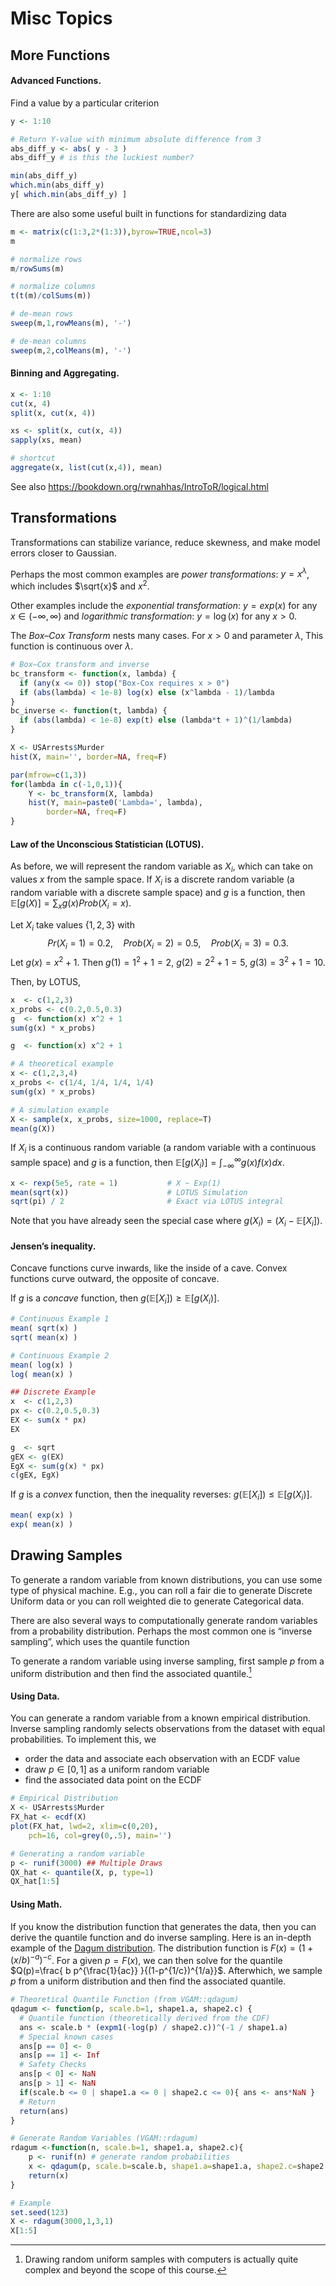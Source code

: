 # Misc Topics


## More Functions

#### **Advanced Functions**. {-}

Find a value by a particular criterion
```r
y <- 1:10

# Return Y-value with minimum absolute difference from 3
abs_diff_y <- abs( y - 3 ) 
abs_diff_y # is this the luckiest number?

min(abs_diff_y)
which.min(abs_diff_y)
y[ which.min(abs_diff_y) ]
```


There are also some useful built in functions for standardizing data
```r
m <- matrix(c(1:3,2*(1:3)),byrow=TRUE,ncol=3)
m

# normalize rows
m/rowSums(m)

# normalize columns
t(t(m)/colSums(m))

# de-mean rows
sweep(m,1,rowMeans(m), '-')

# de-mean columns
sweep(m,2,colMeans(m), '-')
```


#### **Binning and Aggregating**. {-}

```r
x <- 1:10
cut(x, 4)
split(x, cut(x, 4))
```

```r
xs <- split(x, cut(x, 4))
sapply(xs, mean)

# shortcut
aggregate(x, list(cut(x,4)), mean)
```

See also <https://bookdown.org/rwnahhas/IntroToR/logical.html>


## Transformations

Transformations can stabilize variance, reduce skewness, and make model errors closer to Gaussian.

Perhaps the most common examples are *power transformations*: $y= x^\lambda$, which includes $\sqrt{x}$ and $x^2$.

Other examples include the *exponential transformation*: $y=exp(x)$ for any $x\in (-\infty, \infty)$ and *logarithmic transformation*: $y=\log(x)$ for any $x>0$.

The *Box–Cox Transform* nests many cases. For $x>0$ and parameter $\lambda$,
\begin{eqnarray}
y=\begin{cases}
\dfrac{x^\lambda-1}{\lambda}, & \lambda\neq 0,\\
\log x, & \lambda=0.
\end{cases}
\end{eqnarray}
This function is continuous over $\lambda$.

```r
# Box–Cox transform and inverse
bc_transform <- function(x, lambda) {
  if (any(x <= 0)) stop("Box-Cox requires x > 0")
  if (abs(lambda) < 1e-8) log(x) else (x^lambda - 1)/lambda
}
bc_inverse <- function(t, lambda) {
  if (abs(lambda) < 1e-8) exp(t) else (lambda*t + 1)^(1/lambda)
}

X <- USArrests$Murder
hist(X, main='', border=NA, freq=F)

par(mfrow=c(1,3))
for(lambda in c(-1,0,1)){
    Y <- bc_transform(X, lambda)
    hist(Y, main=paste0('Lambda=', lambda),
        border=NA, freq=F)
}
```

#### **Law of the Unconscious Statistician (LOTUS)**. {-}

As before, we will represent the random variable as $X_{i}$, which can take on values $x$ from the sample space. If $X_{i}$ is a discrete random variable (a random variable with a discrete sample space) and $g$ is a function, then
$\mathbb E[g(X)] = \sum_x g(x)Prob(X_{i}=x)$.

:::{.callout-note icon=false collapse="true"}
Let $X_{i}$ take values $\{1,2,3\}$ with
$$
Pr(X_{i}=1)=0.2,\quad Prob(X_{i}=2)=0.5,\quad Prob(X_{i}=3)=0.3.
$$
Let $g(x)=x^2+1$. Then $g(1)=1^2+1=2$, $g(2)=2^2+1=5$, $g(3)=3^2+1=10$. 

Then, by LOTUS,
\begin{eqnarray}
\mathbb E[g(X_{i})]=\sum_x g(x)Prob(X_{i}=x)
&=& g(1)\cdot 0.2 + g(2)\cdot 0.5 + g(3)\cdot 0.3 \\
&=& 2 \cdot 0.2 + 5 \cdot 0.5 + 10 \cdot 0.3 \\
&=& 0.4 + 2.5 + 3 = 5.9.
\end{eqnarray}
```r
x  <- c(1,2,3)
x_probs <- c(0.2,0.5,0.3)
g  <- function(x) x^2 + 1
sum(g(x) * x_probs) 
```
:::

```r
g  <- function(x) x^2 + 1

# A theoretical example
x <- c(1,2,3,4)
x_probs <- c(1/4, 1/4, 1/4, 1/4)
sum(g(x) * x_probs) 

# A simulation example
X <- sample(x, x_probs, size=1000, replace=T)
mean(g(X))
```

:::{.callout-tip icon=false collapse="true"}
If $X_{i}$ is a continuous random variable (a random variable with a continuous sample space) and $g$ is a function, then
$\mathbb E[g(X_{i})] = \int_{-\infty}^{\infty} g(x)f(x) dx$.
```r
x <- rexp(5e5, rate = 1)           # X ~ Exp(1)
mean(sqrt(x))                      # LOTUS Simulation
sqrt(pi) / 2                       # Exact via LOTUS integral
```
:::

Note that you have already seen the special case where $g(X_{i})=(X_{i}-\mathbb{E}[X_{i}])$.

#### **Jensen’s inequality**. {-}

Concave functions curve inwards, like the inside of a cave.
Convex functions curve outward, the opposite of concave.

If $g$ is a *concave* function, then $g(\mathbb E[X_{i}]) \geq \mathbb E[g(X_{i})]$.
```r
# Continuous Example 1
mean( sqrt(x) )
sqrt( mean(x) ) 

# Continuous Example 2
mean( log(x) )
log( mean(x) ) 
```

```r
## Discrete Example
x  <- c(1,2,3)
px <- c(0.2,0.5,0.3)
EX <- sum(x * px)
EX

g  <- sqrt
gEX <- g(EX)
EgX <- sum(g(x) * px)
c(gEX, EgX)
```


If $g$ is a *convex* function, then the inequality reverses: $g(\mathbb E[X_{i}]) \leq \mathbb E[g(X_{i})]$.
```r
mean( exp(x) )
exp( mean(x) )  
```

## Drawing Samples

To generate a random variable from known distributions, you can use some type of physical machine. E.g., you can roll a fair die to generate Discrete Uniform data or you can roll weighted die to generate Categorical data.

There are also several ways to computationally generate random variables from a probability distribution. Perhaps the most common one is "inverse sampling", which uses the quantile function
\begin{eqnarray}
\widehat{Q}(p) = \widehat{F}^{-1}(p), \quad p\in [0,1]
\end{eqnarray}


To generate a random variable using inverse sampling, first sample $p$ from a uniform distribution and then find the associated quantile.^[Drawing random uniform samples with computers is actually quite complex and beyond the scope of this course.]


#### **Using Data**. {-}

You can generate a random variable from a known empirical distribution. Inverse sampling randomly selects observations from the dataset with equal probabilities. To implement this, we 

* order the data and associate each observation with an ECDF value
* draw $p \in [0,1]$ as a uniform random variable
* find the associated data point on the ECDF

```r
# Empirical Distribution
X <- USArrests$Murder
FX_hat <- ecdf(X)
plot(FX_hat, lwd=2, xlim=c(0,20),
    pch=16, col=grey(0,.5), main='')

# Generating a random variable
p <- runif(3000) ## Multiple Draws
QX_hat <- quantile(X, p, type=1)
QX_hat[1:5]
```

#### **Using Math**. {-}

If you know the distribution function that generates the data, then you can derive the quantile function and do inverse sampling. Here is an in-depth example of the [Dagum distribution](https://en.wikipedia.org/wiki/Dagum_distribution). The distribution function is $F(x)=(1+(x/b)^{-a})^{-c}$. For a given $p=F(x)$, we can then solve for the quantile $Q(p)=\frac{ b p^{\frac{1}{ac}} }{(1-p^{1/c})^{1/a}}$. Afterwhich, we sample $p$ from a uniform distribution and then find the associated quantile.

```r
# Theoretical Quantile Function (from VGAM::qdagum)
qdagum <- function(p, scale.b=1, shape1.a, shape2.c) {
  # Quantile function (theoretically derived from the CDF)
  ans <- scale.b * (expm1(-log(p) / shape2.c))^(-1 / shape1.a)
  # Special known cases
  ans[p == 0] <- 0
  ans[p == 1] <- Inf
  # Safety Checks
  ans[p < 0] <- NaN
  ans[p > 1] <- NaN
  if(scale.b <= 0 | shape1.a <= 0 | shape2.c <= 0){ ans <- ans*NaN }
  # Return
  return(ans)
}

# Generate Random Variables (VGAM::rdagum)
rdagum <-function(n, scale.b=1, shape1.a, shape2.c){
    p <- runif(n) # generate random probabilities
    x <- qdagum(p, scale.b=scale.b, shape1.a=shape1.a, shape2.c=shape2.c) #find the inverses
    return(x)
}

# Example
set.seed(123)
X <- rdagum(3000,1,3,1)
X[1:5]
```

